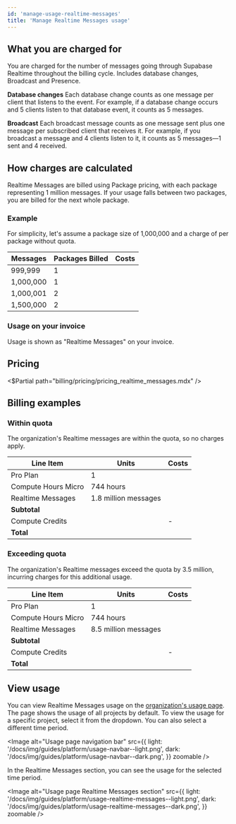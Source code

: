 ```yaml
---
id: 'manage-usage-realtime-messages'
title: 'Manage Realtime Messages usage'
---
```


## What you are charged for

You are charged for the number of messages going through Supabase Realtime throughout the billing cycle. Includes database changes, Broadcast and Presence.

**Database changes**
Each database change counts as one message per client that listens to the event. For example, if a database change occurs and 5 clients listen to that database event, it counts as 5 messages.

**Broadcast**
Each broadcast message counts as one message sent plus one message per subscribed client that receives it. For example, if you broadcast a message and 4 clients listen to it, it counts as 5 messages—1 sent and 4 received.

## How charges are calculated

Realtime Messages are billed using Package pricing, with each package representing 1 million messages. If your usage falls between two packages, you are billed for the next whole package.

### Example

For simplicity, let's assume a package size of 1,000,000 and a charge of <Price price="2.50" /> per package without quota.

| Messages  | Packages Billed | Costs                  |
| --------- | --------------- | ---------------------- |
| 999,999   | 1               | <Price price="2.50" /> |
| 1,000,000 | 1               | <Price price="2.50" /> |
| 1,000,001 | 2               | <Price price="5.00" /> |
| 1,500,000 | 2               | <Price price="5.00" /> |

### Usage on your invoice

Usage is shown as "Realtime Messages" on your invoice.

## Pricing

<$Partial path="billing/pricing/pricing_realtime_messages.mdx" />

## Billing examples

### Within quota

The organization's Realtime messages are within the quota, so no charges apply.

| Line Item           | Units                | Costs                    |
| ------------------- | -------------------- | ------------------------ |
| Pro Plan            | 1                    | <Price price="25" />     |
| Compute Hours Micro | 744 hours            | <Price price="10" />     |
| Realtime Messages   | 1.8 million messages | <Price price="0" />      |
| **Subtotal**        |                      | **<Price price="35" />** |
| Compute Credits     |                      | -<Price price="10" />    |
| **Total**           |                      | **<Price price="25" />** |

### Exceeding quota

The organization's Realtime messages exceed the quota by 3.5 million, incurring charges for this additional usage.

| Line Item           | Units                | Costs                    |
| ------------------- | -------------------- | ------------------------ |
| Pro Plan            | 1                    | <Price price="25" />     |
| Compute Hours Micro | 744 hours            | <Price price="10" />     |
| Realtime Messages   | 8.5 million messages | <Price price="10" />     |
| **Subtotal**        |                      | **<Price price="45" />** |
| Compute Credits     |                      | -<Price price="10" />    |
| **Total**           |                      | **<Price price="35" />** |

## View usage

You can view Realtime Messages usage on the [organization's usage page](/dashboard/org/_/usage). The page shows the usage of all projects by default. To view the usage for a specific project, select it from the dropdown. You can also select a different time period.

<Image
  alt="Usage page navigation bar"
  src={{
    light: '/docs/img/guides/platform/usage-navbar--light.png',
    dark: '/docs/img/guides/platform/usage-navbar--dark.png',
  }}
  zoomable
/>

In the Realtime Messages section, you can see the usage for the selected time period.

<Image
  alt="Usage page Realtime Messages section"
  src={{
    light: '/docs/img/guides/platform/usage-realtime-messages--light.png',
    dark: '/docs/img/guides/platform/usage-realtime-messages--dark.png',
  }}
  zoomable
/>
